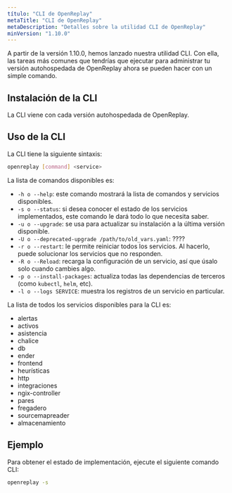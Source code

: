 ```yaml
---
título: "CLI de OpenReplay"
metaTitle: "CLI de OpenReplay"
metaDescription: "Detalles sobre la utilidad CLI de OpenReplay"
minVersion: "1.10.0"
---
```


A partir de la versión 1.10.0, hemos lanzado nuestra utilidad CLI. Con ella, las tareas más comunes que tendrías que ejecutar para administrar tu versión autohospedada de OpenReplay ahora se pueden hacer con un simple comando.

## Instalación de la CLI

La CLI viene con cada versión autohospedada de OpenReplay.

## Uso de la CLI

La CLI tiene la siguiente sintaxis:


```bash 
openreplay [command] <service>
```


La lista de comandos disponibles es:

- `-h o --help`: este comando mostrará la lista de comandos y servicios disponibles.
- `-s o --status`: si desea conocer el estado de los servicios implementados, este comando le dará todo lo que necesita saber.
- `-u o --upgrade`: se usa para actualizar su instalación a la última versión disponible.
- `-U o --deprecated-upgrade /path/to/old_vars.yaml`: ????
- `-r o --restart`: le permite reiniciar todos los servicios. Al hacerlo, puede solucionar los servicios que no responden.
- `-R o --Reload`: recarga la configuración de un servicio, así que úsalo solo cuando cambies algo.
- `-p o --install-packages`: actualiza todas las dependencias de terceros (como `kubectl`, `helm`, etc).
- `-l o --logs SERVICE`: muestra los registros de un servicio en particular.

La lista de todos los servicios disponibles para la CLI es:

- alertas
- activos
- asistencia
- chalice
- db
- ender
- frontend
- heurísticas
- http
- integraciones
- ngix-controller
- pares
- fregadero
- sourcemapreader
- almacenamiento

## Ejemplo

Para obtener el estado de implementación, ejecute el siguiente comando CLI:


```bash 
openreplay -s 
```


